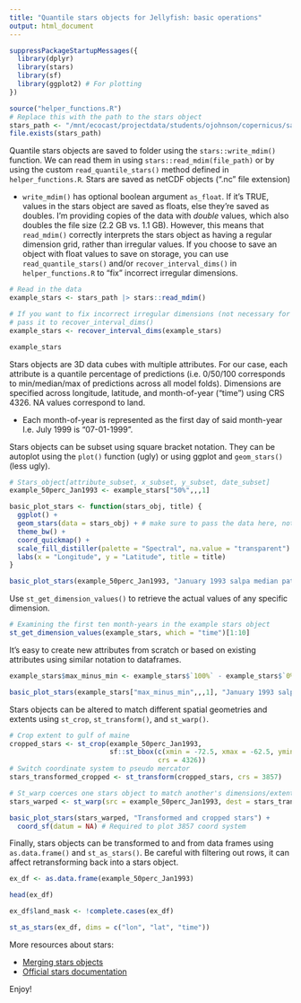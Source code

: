 ```yaml
---
title: "Quantile stars objects for Jellyfish: basic operations"
output: html_document
---
```


```r
suppressPackageStartupMessages({
  library(dplyr) 
  library(stars)
  library(sf)
  library(ggplot2) # For plotting
})

source("helper_functions.R")
# Replace this with the path to the stars object
stars_path <- "/mnt/ecocast/projectdata/students/ojohnson/copernicus/salpa/versions/salp.0/salp.0.00/preds/daily_resolution/salpa_daily_resolution_monthly.nc"
file.exists(stars_path)
```

Quantile stars objects are saved to folder using the `stars::write_mdim()` function. We can read them in using `stars::read_mdim(file_path)` or by using the custom `read_quantile_stars()` method defined in `helper_functions.R`. Stars are saved as netCDF objects (".nc" file extension)

* `write_mdim()` has optional boolean argument `as_float`. If it's TRUE, values in the stars object are saved as floats, else they're saved as doubles. I'm providing copies of the data with *double* values, which also doubles the file size (2.2 GB vs. 1.1 GB). However, this means that `read_mdim()` correctly interprets the stars object as having a regular dimension grid, rather than irregular values. If you choose to save an object with float values to save on storage, you can use `read_quantile_stars()` and/or `recover_interval_dims()` in `helper_functions.R` to "fix" incorrect irregular dimensions. 


```r
# Read in the data
example_stars <- stars_path |> stars::read_mdim()

# If you want to fix incorrect irregular dimensions (not necessary for the files i provided), 
# pass it to recover_interval_dims()
example_stars <- recover_interval_dims(example_stars)

example_stars
```

Stars objects are 3D data cubes with multiple attributes. For our case, each attribute is a quantile percentage of predictions (i.e. 0/50/100 corresponds to min/median/max of predictions across all model folds). Dimensions are specified across longitude, latitude, and month-of-year ("time") using CRS 4326. NA values correspond to land.

* Each month-of-year is represented as the first day of said month-year I.e. July 1999 is "07-01-1999". 

Stars objects can be subset using square bracket notation. They can be autoplot using the `plot()` function (ugly) or using ggplot and `geom_stars()` (less ugly). 

```r
# Stars_object[attribute_subset, x_subset, y_subset, date_subset]
example_50perc_Jan1993 <- example_stars["50%",,,1]

basic_plot_stars <- function(stars_obj, title) {
  ggplot() + 
  geom_stars(data = stars_obj) + # make sure to pass the data here, not to ggplot()!
  theme_bw() + 
  coord_quickmap() +
  scale_fill_distiller(palette = "Spectral", na.value = "transparent") +
  labs(x = "Longitude", y = "Latitude", title = title)
}

basic_plot_stars(example_50perc_Jan1993, "January 1993 salpa median patch probability")
```

Use `st_get_dimension_values()` to retrieve the actual values of any specific dimension. 

```r
# Examining the first ten month-years in the example stars object
st_get_dimension_values(example_stars, which = "time")[1:10]
```

It's easy to create new attributes from scratch or based on existing attributes using similar notation to dataframes. 

```r
example_stars$max_minus_min <- example_stars$`100%` - example_stars$`0%`

basic_plot_stars(example_stars["max_minus_min",,,1], "January 1993 salpa range in patch probability")
```

Stars objects can be altered to match different spatial geometries and extents using `st_crop`, `st_transform()`, and `st_warp()`. 

```r
# Crop extent to gulf of maine
cropped_stars <- st_crop(example_50perc_Jan1993, 
                         sf::st_bbox(c(xmin = -72.5, xmax = -62.5, ymin = 40, ymax = 46),
                                     crs = 4326))
# Switch coordinate system to pseudo mercator
stars_transformed_cropped <- st_transform(cropped_stars, crs = 3857) 

# St_warp coerces one stars object to match another's dimensions/extent
stars_warped <- st_warp(src = example_50perc_Jan1993, dest = stars_transformed_cropped)

basic_plot_stars(stars_warped, "Transformed and cropped stars") + 
  coord_sf(datum = NA) # Required to plot 3857 coord system
```

Finally, stars objects can be transformed to and from data frames using `as.data.frame()` and `st_as_stars()`. Be careful with filtering out rows, it can affect retransforming back into a stars object. 

```r
ex_df <- as.data.frame(example_50perc_Jan1993)

head(ex_df)

ex_df$land_mask <- !complete.cases(ex_df)

st_as_stars(ex_df, dims = c("lon", "lat", "time"))
```

More resources about stars: 

* [Merging stars objects](https://tmieno2.github.io/R-as-GIS-for-Economists/merging-stars-objects-using-c-and-st_mosaic.html)
* [Official stars documentation](https://r-spatial.github.io/stars/index.html)

Enjoy! 
 
 